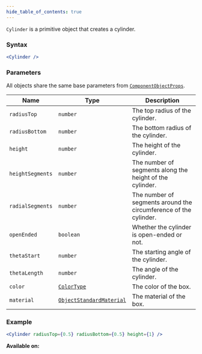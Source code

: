 ```yaml
---
hide_table_of_contents: true
---
```



`Cylinder` is a primitive object that creates a cylinder.

### Syntax

```jsx
<Cylinder />
```

### Parameters

All objects share the same base parameters from [`ComponentObjectProps`](/sdk/types/ComponentObjectProps).

| Name             | Type                                                          | Description                                                      |
| ---------------- | ------------------------------------------------------------- | ---------------------------------------------------------------- |
| `radiusTop`      | `number`                                                      | The top radius of the cylinder.                                  |
| `radiusBottom`   | `number`                                                      | The bottom radius of the cylinder.                               |
| `height`         | `number`                                                      | The height of the cylinder.                                      |
| `heightSegments` | `number`                                                      | The number of segments along the height of the cylinder.         |
| `radialSegments` | `number`                                                      | The number of segments around the circumference of the cylinder. |
| `openEnded`      | `boolean`                                                     | Whether the cylinder is open-ended or not.                       |
| `thetaStart`     | `number`                                                      | The starting angle of the cylinder.                              |
| `thetaLength`    | `number`                                                      | The angle of the cylinder.                                       |
| `color`          | [`ColorType`](/sdk/types/ColorType)                           | The color of the box.                                            |
| `material`       | [`ObjectStandardMaterial`](/sdk/types/ObjectStandardMaterial) | The material of the box.                                         |

### Example

```jsx
<Cylinder radiusTop={0.5} radiusBottom={0.5} height={1} />
```

**Available on:** <ClientTag /> <ServerTag />
